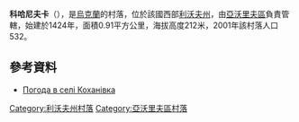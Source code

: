 {{coord|49|58|28|N|23|15|33|E|scale:100000|display=title}}

'''科哈尼夫卡'''（{{lang-uk|Коханівка}}），是[[烏克蘭|烏克蘭]]的村落，位於該國西部[[利沃夫州|利沃夫州]]，由[[亞沃里夫區|亞沃里夫區]]負責管轄，始建於1424年，面積0.91平方公里，海拔高度212米，2001年該村落人口532。

==參考資料==
* [http://weather.in.ua/ua/l'vovskaja/11831 Погода в селі Коханівка]

{{DEFAULTSORT:Коханівка}}
[[Category:利沃夫州村落|Category:利沃夫州村落]]
[[Category:亞沃里夫區村落|Category:亞沃里夫區村落]]


{{Lviv-geo-stub}}